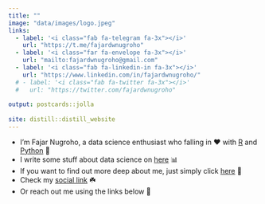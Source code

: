 ```yaml
---
title: ""
image: "data/images/logo.jpeg"
links:
  - label: '<i class="fab fa-telegram fa-3x"></i>'
    url: "https://t.me/fajardwnugroho"
  - label: '<i class="far fa-envelope fa-3x"></i>'
    url: "mailto:fajardwnugroho@gmail.com"
  - label: '<i class="fab fa-linkedin-in fa-3x"></i>'
    url: "https://www.linkedin.com/in/fajardwnugroho/"
  # - label: '<i class="fab fa-twitter fa-3x"></i>'
  #   url: "https://twitter.com/fajardwnugroho"
    
output: postcards::jolla
  
site: distill::distill_website
---
```


-   I'm Fajar Nugroho, a data science enthusiast who falling in ❤️ with <a href = "https://www.r-project.org/">R</a> and <a href = "https://www.python.org/">Python</a> 🐍
-   I write some stuff about data science on <a href = "blog.html">here</a> 📊
-   If you want to find out more deep about me, just simply click <a href = "about.html">here</a> 🙋
-   Check my <a href = "https://linktr.ee/fajardwnugroho">social link</a> ☘️
-   Or reach out me using the links below 📩
